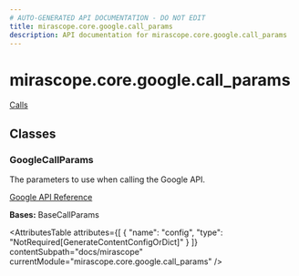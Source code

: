```yaml
---
# AUTO-GENERATED API DOCUMENTATION - DO NOT EDIT
title: mirascope.core.google.call_params
description: API documentation for mirascope.core.google.call_params
---
```


# mirascope.core.google.call_params

<ApiType type="Module" />

<Info title="Usage">

[Calls](/docs/mirascope/learn/calls#provider-specific-parameters)

</Info>

## Classes

### GoogleCallParams

<ApiType type="Class" />

The parameters to use when calling the Google API.

[Google API Reference](https://ai.google.dev/google-api/docs/text-generation?lang=python)

**Bases:** BaseCallParams

<AttributesTable
  attributes={[
  {
    "name": "config",
    "type": "NotRequired[GenerateContentConfigOrDict]"
  }
]}
  contentSubpath="docs/mirascope"
  currentModule="mirascope.core.google.call_params"
/>




